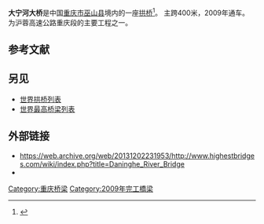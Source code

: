 {{Infobox bridge
| bridge_name      = 大宁河大桥
| image            = Daninghe River Bridge1050553.jpg
| image_size       = 
| alt              =
| caption          = 
| official_name    =
| other_name       = 大宁河桥
| carries          = {{China Expwy Name|G42}}
| crosses          = [[大宁河_(长江)|大宁河]]
| locale           = {{CHN}}[[重庆市|重庆市]][[巫山县|巫山县]]
| owner            =
| maint            =
| id               =
| architect        =
| designer         = 
| engineering      =
| design           = [[拱桥|拱桥]]
| material         = 钢/混凝土
| length           = {{convert|681|m}}
| width            = {{convert|24.5|m}}
| height           = 
| mainspan         = {{convert|400|m}}
| spans            =
| pierswater       =
| load             = 
| clearance        = {{convert|219|m}}
| below            =
| life             =
| builder          =
| fabricator       =
| begin            =
| complete         =
| cost             =
| open             = 2009
| inaugurated      =
| toll             =
| traffic          =
| preceded         =
| followed         =
| heritage         =
| collapsed        =
| closed           =
| replaces         =
| map_cue          =
| map_image        =
| map_alt          =
| map_text         =
| map_width        = 
| lat              = 31.113528
| long             = 109.889694
| references       =
| extra            = {{Location map+|China|float=right|width=250|caption=|places=
                     {{Location map~|China|label=大宁河大桥 |lat=31.11|long=109.89}}
}}
}}

'''大宁河大桥'''是中国[[重庆市|重庆市]][[巫山县|巫山县]]境内的一座[[拱桥|拱桥]]<ref>{{cite web | url=http://www.arch-bridges.cn/Show.asp?PaperID=510 | title=Daning River Bridge | accessdate=6 September 2012 | deadurl=yes | archiveurl=https://web.archive.org/web/20140115034722/http://www.arch-bridges.cn/Show.asp?PaperID=510 | archivedate=2014年1月15日 }}</ref>。 主跨400米，2009年通车。为沪蓉高速公路重庆段的主要工程之一。

==参考文献==
{{reflist}}

==另见==
*[[世界拱桥列表|世界拱桥列表]]
*[[世界最高桥梁列表|世界最高桥梁列表]]

==外部链接==
*https://web.archive.org/web/20131202231953/http://www.highestbridges.com/wiki/index.php?title=Daninghe_River_Bridge
* {{YouTube|LWx1_jH5_fU|Visit Daninghe Bridge Hurong by pleasure-boat 船行沪蓉高速大宁河大桥|language=zh}}

{{Commons category|Daninghe River Bridge}}

[[Category:重庆桥梁|Category:重庆桥梁]]
[[Category:2009年完工橋梁|Category:2009年完工橋梁]]